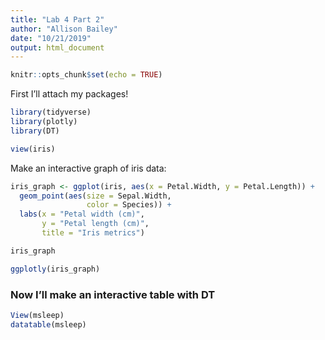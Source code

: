 ```yaml
---
title: "Lab 4 Part 2"
author: "Allison Bailey"
date: "10/21/2019"
output: html_document
---
```


```r
knitr::opts_chunk$set(echo = TRUE)
```

First I'll attach my packages!

```r
library(tidyverse)
library(plotly)
library(DT)
```

```r
view(iris)
```

Make an interactive graph of iris data:
```r
iris_graph <- ggplot(iris, aes(x = Petal.Width, y = Petal.Length)) +
  geom_point(aes(size = Sepal.Width,
                 color = Species)) +
  labs(x = "Petal width (cm)",
       y = "Petal length (cm)",
       title = "Iris metrics")

iris_graph

ggplotly(iris_graph)

```


### Now I'll make an interactive table with DT

```r
View(msleep)
datatable(msleep)
```

